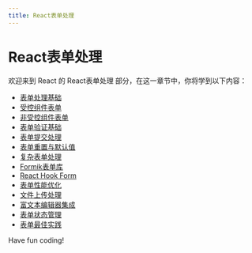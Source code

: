 ```yaml
---
title: React表单处理
---
```


# React表单处理

欢迎来到 React 的 React表单处理 部分，在这一章节中，你将学到以下内容：

- [表单处理基础](./0-form-processing-basics.mdx)
- [受控组件表单](./1-controlled-component-form.mdx)
- [非受控组件表单](./2-uncontrolled-component-form.mdx)
- [表单验证基础](./3-form-validation-basics.mdx)
- [表单提交处理](./4-form-submission-processing.mdx)
- [表单重置与默认值](./5-form-reset-and-default-values.mdx)
- [复杂表单处理](./6-complex-form-processing.mdx)
- [Formik表单库](./7-formik-form-library.mdx)
- [React Hook Form](./8-react-hook-form.mdx)
- [表单性能优化](./9-form-performance-optimization.mdx)
- [文件上传处理](./10-file-upload-processing.mdx)
- [富文本编辑器集成](./11-rich-text-editor-integration.mdx)
- [表单状态管理](./12-form-state-management.mdx)
- [表单最佳实践](./13-form-best-practices.mdx)

Have fun coding!